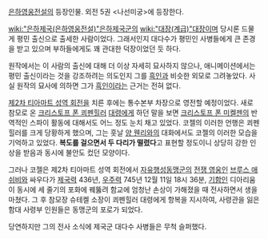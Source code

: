 [[은하영웅전설]]의 등장인물. 외전 5권 <나선미궁>에 등장한다.

[[wiki:"은하제국(은하영웅전설)"은하제국군]]의 [[wiki:"대장(계급)"대장]]이며 당시론 드물게 평민 출신으로 출세한 사람이었다. 그래서인지 대다수가 평민인 사병들에게 큰 존경을 받고 있으며 부하들에게도 꽤 관대한 덕장이었던 듯 하다.

원작에서는 이 사람의 출신에 대해 더 이상 자세히 묘사하지 않으나, 애니메이션에서는 평민 출신이라는 것을 강조하려는 의도인지 그를 [[흑인]]과 비슷한 외모로 그려놓았다. 사실 원작의 묘사에 의하면 그가 [[흑인]]이라는 근거는 전혀 없다.

[[제2차 티아마트 성역 회전]]을 치른 후에는 통수본부 차장으로 영전할 예정이었다. 새로 참모로 온 [[크리스토프 폰 쾨펜힐러]] [[대령]]에게 하던 말을 보면 [[크리스토프 폰 미켈젠]]의 반역적인 스파이 활동에 대해서도 어느 정도 눈치 채고 있었다. 코젤의 이러한 언행은 쾨펜힐러를 크게 당황하게 했으며, 그는 훗날 [[양 웬리]]와의 대화에서도 코젤의 이러한 모습을 기억하고 있었다. '''복도를 걸으면서 두 다리가 떨렸다'''고 표현할 정도이니 상당히 강한 인상을 받음과 동시에 불안도 컸던 모양이다.

그러나 코젤은 제2차 티아마트 성역 회전에서 [[자유행성동맹군]]의 [[전쟁 영웅]]인  [[브루스 애쉬비]]와 싸우다가 [[제국력]] 436년, [[우주력]] 745년 12월 11일 18시 36분, [[기함]]인 디아리움이 동시에 세 줄기의 포화에 꿰뚫려 함교에 엄청난 손상이 가해졌을 때 전사하면서 생을 마쳤다. 그 후 참모장 슈테켈 소장이 쾨펜힐러 대령에게 항복을 지시하여, 사령관을 잃은 함대 사령부 인원들은 동맹군의 포로가 되었다.

당연하지만 그의 전사 소식에 제국군 대다수 사병들은 무척 슬퍼했다.
